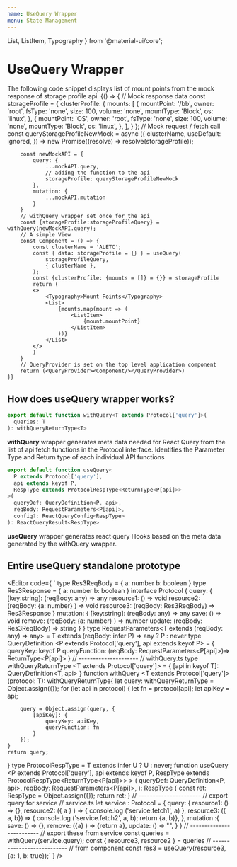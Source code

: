 ```yaml
---
name: UseQuery Wrapper
menu: State Management
---
```



  List,
  ListItem,
  Typography
} from '@material-ui/core';

# UseQuery Wrapper
The following code snippet displays list of mount points from the mock response of storage profile api.
<Playground>
    {() => {
        // Mock response data
        const storageProfile = {
                clusterProfile: {
                    mounts: [
                    {
                        mountPoint: '/bb',
                        owner: 'root',
                        fsType: 'none',
                        size: 100,
                        volume: 'none',
                        mountType: 'Block',
                        os: 'linux',
                    },
                    {
                        mountPoint: 'OS',
                        owner: 'root',
                        fsType: 'none',
                        size: 100,
                        volume: 'none',
                        mountType: 'Block',
                        os: 'linux',
                    },
                    ],
                }
        };
        // Mock request / fetch call
        const queryStorageProfileNewMock  = async ({
            clusterName,
            useDefault: ignored,
            }) => new Promise((resolve) => resolve(storageProfile));
        
        const newMockAPI = {
            query: {
                ...mockAPI.query,
                // adding the function to the api
                storageProfile: queryStorageProfileNewMock
            },
            mutation: {
                ...mockAPI.mutation
            }
        }
        // withQuery wrapper set once for the api
        const {storageProfile:storageProfileQuery} = withQuery(newMockAPI.query);
        // A simple View 
        const Component = () => {
            const clusterName = 'ALETC';
            const { data: storageProfile = {} } = useQuery(
                storageProfileQuery,
                { clusterName },
            );
            const {clusterProfile: {mounts = []} = {}} = storageProfile
            return (
            <>
                <Typography>Mount Points</Typography>
                <List>
                    {mounts.map(mount => (
                        <ListItem>
                            {mount.mountPoint}
                        </ListItem>
                    ))}
                </List>
            </>
            )
        }
        // QueryProvider is set on the top level application component
        return (<QueryProvider><Component/></QueryProvider>)
    }}
</Playground>



## How does useQuery wrapper works?
```js
export default function withQuery<T extends Protocol['query']>(
  queries: T
): withQueryReturnType<T>
```
**withQuery** wrapper generates meta data needed for React Query from the list of api fetch functions in the Protocol interface.
Identifies the Parameter Type and Return type of each individual API functions


```js
export default function useQuery<
  P extends Protocol['query'],
  api extends keyof P,
  RespType extends ProtocolRespType<ReturnType<P[api]>>
>(
  queryDef: QueryDefinition<P, api>,
  reqBody: RequestParameters<P[api]>,
  config?: ReactQueryConfig<RespType>
): ReactQueryResult<RespType>
```
**useQuery**  wrapper generates react query Hooks based on the meta data generated by the withQuery wrapper.


## Entire useQuery standalone prototype
<Editor code={
    `
type Res3ReqBody = {
  a: number
  b: boolean
}
type Res3Response = {
  a: number
  b: boolean
}
interface Protocol {
    query: {
      [key:string]: (reqBody: any) => any
      resource1: () => void
      resource2: (reqBody: {a: number} ) => void
      resource3: (reqBody: Res3ReqBody) => Res3Response
    }
    mutation: {
      [key:string]: (reqBody: any) => any
      save: () => void
      remove: (reqBody: {a: number} ) => number
      update: (reqBody: Res3ReqBody) => string
    }
}
type RequestParameters<T extends (reqBody: any) => any> = T extends (reqBody: infer P) => any ? P : never
type QueryDefinition <P extends Protocol['query'], api extends keyof P> = {
    queryKey: keyof P
    queryFunction: (reqBody: RequestParameters<P[api]>)=> ReturnType<P[api]> 
}
// ---------------------
// withQuery.ts
type withQueryReturnType <T extends Protocol['query']> = {
    [api in keyof T]: QueryDefinition<T, api>
}
function withQuery <T extends Protocol['query']> (protocol: T): withQueryReturnType<T>{
    let query: withQueryReturnType<T>  = Object.assign({});
    for (let api in protocol) {
        let fn = protocol[api];
        let apiKey = api;
    
        query = Object.assign(query, {
            [apiKey]: {
                queryKey: apiKey,
                queryFunction: fn
            }
        });
    } 
    return query;
}
type ProtocolRespType<T> = T extends infer U ? U : never;
function useQuery <P extends Protocol['query'], api extends keyof P, RespType extends ProtocolRespType<ReturnType<P[api]>> > (
      queryDef: QueryDefinition<P, api>, 
      reqBody: RequestParameters<P[api]>,
      ): RespType 
{
    const ret: RespType = Object.assign({});
    return ret;
}
// ----------------------
// export query for service
// service.ts
let service : Protocol = {
  query: {
    resource1: () => {},
    resource2: ({ a } ) => { console.log ('service.fetch1', a) },
    resource3: ({ a, b}) => { console.log ('service.fetch2', a, b); return {a, b}},
  },
  mutation :{
    save: () => {},
    remove: ({a} ) => {return a},
    update: () => "",
  }
}
// -------------------------
// export these from service
const queries  = withQuery(service.query);
const { resource3, resource2 } = queries
// ---------------------------
// from component
const res3 = useQuery(resource3, {a: 1, b: true});`
} />
